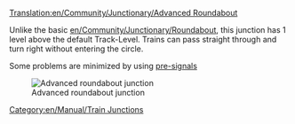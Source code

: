 [[Translation:en/Community/Junctionary/Advanced Roundabout]]
{{en/Community/Junctionary/Navigation}}

Unlike the basic [[en/Community/Junctionary/Roundabout]], this junction has 1 level above the default Track-Level. Trains can pass straight through and turn right without entering the circle.

Some problems are minimized by using [[en/Manual/Signals#pre-signals|pre-signals]]

[[File:en/Community/Junctionary/Advanced roundabout.png|center|frame|Advanced roundabout junction]]

{{en/Community/Junctionary/Junction Criteria|Expensive (Stepped)|2|1|0|0|1|0|1|0|1|1|2||Broken down trains affect one line or all left turns.|
*Can handle lots of trains moving N-E or S-W
*Tracks split and only trains going to the left need to take the round-a-bout
Tips
*To allow left-turning trains traveling at full speed through the roundabout, its possible to enlarge
the circle, but this takes a lot of space to build.
*Area: 16 x 16
}}



[[Category:en/Manual/Train Junctions]]
